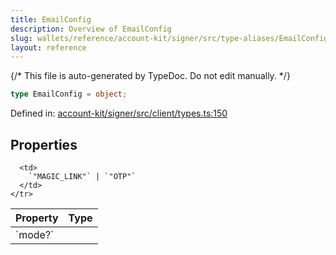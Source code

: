 ```yaml
---
title: EmailConfig
description: Overview of EmailConfig
slug: wallets/reference/account-kit/signer/src/type-aliases/EmailConfig
layout: reference
---
```


{/* This file is auto-generated by TypeDoc. Do not edit manually. */}

```ts
type EmailConfig = object;
```

Defined in: [account-kit/signer/src/client/types.ts:150](https://github.com/alchemyplatform/aa-sdk/blob/08ef11b1fc98663df6a97fa93722c7f14b33f1cc/account-kit/signer/src/client/types.ts#L150)

## Properties

<table>
  <thead>
    <tr>
      <th align="left">Property</th>
      <th align="left">Type</th>
    </tr>
  </thead>

  <tbody>
    <tr>
      <td>
        <a id="mode" /> `mode?`
      </td>

      <td>
        `"MAGIC_LINK"` | `"OTP"`
      </td>
    </tr>

  </tbody>
</table>
